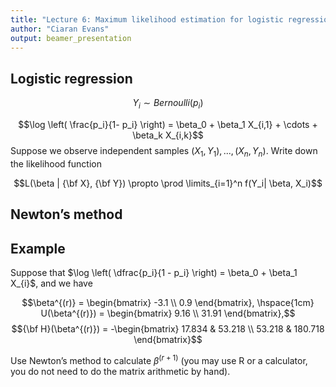 ```yaml
---
title: "Lecture 6: Maximum likelihood estimation for logistic regression"
author: "Ciaran Evans"
output: beamer_presentation
---
```


## Logistic regression

$$Y_i \sim Bernoulli(p_i)$$

$$\log \left( \frac{p_i}{1- p_i} \right) = \beta_0 + \beta_1 X_{i,1} + \cdots + \beta_k X_{i,k}$$
Suppose we observe independent samples $(X_1, Y_1),...,(X_n, Y_n)$. Write down the likelihood function

$$L(\beta | {\bf X}, {\bf Y}) \propto \prod \limits_{i=1}^n f(Y_i| \beta, X_i)$$


## Newton's method

## Example

Suppose that $\log \left( \dfrac{p_i}{1 - p_i} \right) = \beta_0 + \beta_1 X_{i}$, and we have

$$\beta^{(r)} = \begin{bmatrix} -3.1 \\ 0.9 \end{bmatrix}, \hspace{1cm} U(\beta^{(r)}) = \begin{bmatrix} 9.16 \\ 31.91 \end{bmatrix},$$
$${\bf H}(\beta^{(r)}) = -\begin{bmatrix} 17.834 & 53.218 \\ 53.218 & 180.718 \end{bmatrix}$$

Use Newton's method to calculate $\beta^{(r + 1)}$ (you may use R or a calculator, you do not need to do the matrix arithmetic by hand).